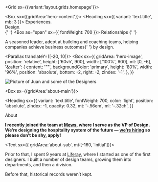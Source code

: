

<Grid sx={{variant:'layout.grids.homepage'}}>

<Box sx={{gridArea:'hero-content'}}>
    <Heading sx={{ variant: 'text.title', mb: 3 }}>
      Experiences. <br /> Design. <br />{' '}
      <Box as="span" sx={{ fontWeight: 700 }}>
        Relationships
      </Box>{' '}
    </Heading>

<Text sx={{}}>
  A seasoned leader, adept at building and coaching teams, helping companies
  achieve business outcomes{' '}
  <Box as="span" sx={{ fontWeight: 'heading', color: 'primary' }}>
    by design.
  </Box>
</Text>

</Box>

<Parallax translateY={[-20, 10]}>
<Box
  sx={{
    gridArea: 'hero-image',
    position: 'relative',
    height: ['60vh', 900],
    width: ['100%', 600],
    mt: [0, -6],
    '&:after': {
      content: '""',
      backgroundColor: 'primary',
      height: '80%',
      width: '96%',
      position: 'absolute',
      bottom: -2,
      right: -2,
      zIndex: '-1',
    },
  }}
>
  <Image
    src="/images/sexy_juan.jpg"
    alt="Picture of Juan and some of the Designers"
    layout="fill"
    objectFit="cover"
    objectPosition="center bottom"
  />
</Box>
</Parallax>

<Box sx={{gridArea:'about-main'}}>

<Heading
  sx={{
    variant: 'text.title',
    fontWeight: 700,
    color: 'light',
    position: 'absolute',
    zIndex: -1,
    opacity: 0.32,
    mt: '-.56em',
    ml: '-.32ch',
  }}
>
  About
</Heading>

<Text>

**I recently joined the team at [Mews](https://mews.com), where I serve as the VP of Design. We’re designing the hospitality system of the future — [we’re hiring](https://www.mews.com/careers) so please don’t be shy, apply!**

</Text>

</Box>

<Text sx={{ gridArea:'about-sub', mt:[-160, 'initial']}}>

Prior to that, I spent 9 years at [Liferay](https://liferay.design), where I started as one of the first designers. I built a number of design teams, growing them into departments, and then a division.

Before that, historical records weren’t kept.

</Text>

</Grid>
